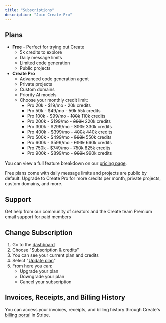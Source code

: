 ```yaml
---
title: "Subscriptions"
description: "Join Create Pro"
---
```


## Plans

- **Free** - Perfect for trying out Create 
  - 5k credits to explore
  - Daily message limits
  - Limited code generation
  - Public projects
- **Create Pro**
  - Advanced code generation agent
  - Private projects
  - Custom domains
  - Priority AI models
  - Choose your monthly credit limit:
    - Pro 20k - \$19/mo - 20k credits
    - Pro 50k - \$49/mo - ~~50k~~ 55k credits
    - Pro 100k - \$99/mo - ~~100k~~ 110k credits
    - Pro 200k - \$199/mo - ~~200k~~ 220k credits
    - Pro 300k - \$299/mo - ~~300k~~ 330k credits
    - Pro 400k - \$399/mo - ~~400k~~ 440k credits
    - Pro 500k - \$499/mo - ~~500k~~ 550k credits
    - Pro 600k - \$599/mo - ~~600k~~ 660k credits
    - Pro 750k - \$749/mo - ~~750k~~ 825k credits
    - Pro 900k - \$899/mo - ~~900k~~ 990k credits

You can view a full feature breakdown on our [pricing page](https://create.xyz/pricing).

<Note>
  Free plans come with daily message limits and projects are public by default. Upgrade to Create Pro for more credits per month, private projects, custom domains, and more.
</Note>

## Support

<Card title="Community Support" icon="discord" href="https://create.xyz/discord">
  Get help from our community of creators and the Create team
</Card>

<Card title="Premium Support" icon="envelope" href="mailto:customers@create.xyz">
  Premium email support for paid members
</Card>

## Change Subscription

1. Go to the [dashboard](https://create.xyz/dashboard)
2. Choose "Subscription & credits"
3. You can see your current plan and credits
4. Select "[Update plan](https://pay.create.xyz/p/login/5kA6oDbVS22c2jedQQ)"
5. From here you can:
   - Upgrade your plan
   - Downgrade your plan
   - Cancel your subscription

## Invoices, Receipts, and Billing History

You can access your invoices, receipts, and billing history through Create's [billing portal](https://pay.create.xyz/p/login/5kA6oDbVS22c2jedQQ) in Stripe.